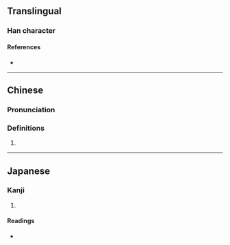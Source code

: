 {{character info}}
==Translingual==

===Han character===
{{Han char|rn=96|rad=玉|as=16|sn=20|four=|canj=MGYPT|ids=⿰𤣩盧}}

====References====
* {{Han ref|kx=0745.120|dkj=21341|dj=1153.230|hdz=21145.160|uh=74D0|ud=29904}}

----

==Chinese==
{{zh-forms|s=𰡵}}

===Pronunciation===
{{zh-pron
|m=lú
}}

===Definitions===
{{zh-hanzi}}

# {{rfdef|zh}}

----

==Japanese==

===Kanji===
{{ja-kanji|grade=|rs=玉16}}

# {{rfdef|ja|sort=玉16}}

====Readings====
* {{ja-readings|on=[[ろ]] (ro), [[る]] (ru)|kun=|nanori=}}